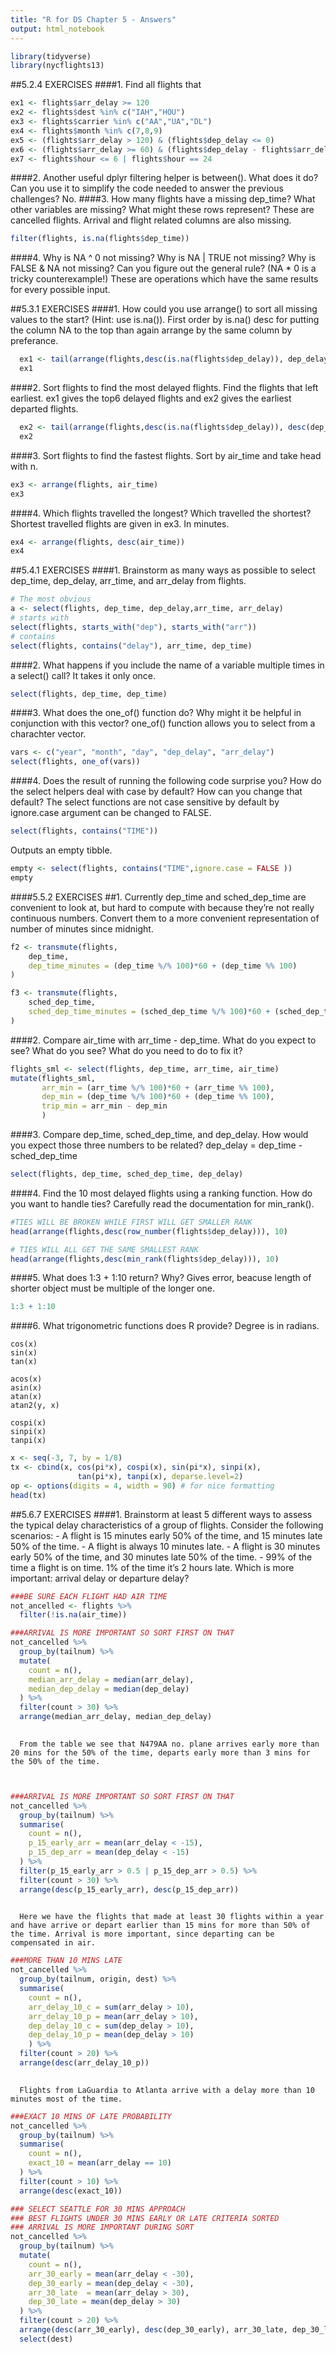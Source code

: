 ```yaml
---
title: "R for DS Chapter 5 - Answers"
output: html_notebook
---
```

```r
library(tidyverse)
library(nycflights13)
```

##5.2.4 EXERCISES
####1. Find all flights that
```r
ex1 <- flights$arr_delay >= 120
ex2 <- flights$dest %in% c("IAH","HOU")
ex3 <- flights$carrier %in% c("AA","UA","DL")
ex4 <- flights$month %in% c(7,8,9)
ex5 <- (flights$arr_delay > 120) & (flights$dep_delay <= 0)
ex6 <- (flights$arr_delay >= 60) & (flights$dep_delay - flights$arr_delay > 30)
ex7 <- flights$hour <= 6 | flights$hour == 24
```
####2. Another useful dplyr filtering helper is between(). What does it do? Can you use it to simplify the code needed to answer the previous challenges?
    No.
####3. How many flights have a missing dep_time? What other variables are missing? What might these rows represent?
    These are cancelled flights. Arrival and flight related columns are also missing.
```r
filter(flights, is.na(flights$dep_time))
```
####4. Why is NA ^ 0 not missing? Why is NA | TRUE not missing? Why is FALSE & NA not missing? Can you figure out the general rule? (NA * 0 is a tricky counterexample!)
    These are operations which have the same results for every possible input.

##5.3.1 EXERCISES
####1. How could you use arrange() to sort all missing values to the start? (Hint: use is.na()).
    First order by is.na() desc for putting the column NA to the top than again arrange by the same column by preferance.
```r
  ex1 <- tail(arrange(flights,desc(is.na(flights$dep_delay)), dep_delay))
  ex1
```
####2. Sort flights to find the most delayed flights. Find the flights that left earliest.
ex1 gives the top6 delayed flights and ex2 gives the earliest departed flights.
```r
  ex2 <- tail(arrange(flights,desc(is.na(flights$dep_delay)), desc(dep_delay)))
  ex2
```
####3. Sort flights to find the fastest flights.
    Sort by air_time and take head with n.
  
```r
ex3 <- arrange(flights, air_time)
ex3
```
####4. Which flights travelled the longest? Which travelled the shortest?
    Shortest travelled flights are given in ex3. In minutes.
    
```r
ex4 <- arrange(flights, desc(air_time))
ex4
```
##5.4.1 EXERCISES
####1. Brainstorm as many ways as possible to select dep_time, dep_delay, arr_time, and arr_delay from flights.

```r
# The most obvious
a <- select(flights, dep_time, dep_delay,arr_time, arr_delay)
# starts with
select(flights, starts_with("dep"), starts_with("arr"))
# contains
select(flights, contains("delay"), arr_time, dep_time)
```
####2. What happens if you include the name of a variable multiple times in a select() call?
It takes it only once.

```r
select(flights, dep_time, dep_time)
```
####3. What does the one_of() function do? Why might it be helpful in conjunction with this vector?
    one_of() function allows you to select from a charachter vector.
```r
vars <- c("year", "month", "day", "dep_delay", "arr_delay")
select(flights, one_of(vars))
```
####4. Does the result of running the following code surprise you? How do the select helpers deal with case by default? How can you change that default?
The select functions are not case sensitive by default by ignore.case argument can be changed to FALSE.
```r
select(flights, contains("TIME"))
```
Outputs an empty tibble.
```r
empty <- select(flights, contains("TIME",ignore.case = FALSE ))
empty
```
####5.5.2 EXERCISES
##1. Currently dep_time and sched_dep_time are convenient to look at, but hard to compute with because they’re not really continuous numbers. Convert them to a more convenient representation of number of minutes since midnight.
```r
f2 <- transmute(flights,
    dep_time,
    dep_time_minutes = (dep_time %/% 100)*60 + (dep_time %% 100) 
)

f3 <- transmute(flights,
    sched_dep_time,
    sched_dep_time_minutes = (sched_dep_time %/% 100)*60 + (sched_dep_time %% 100) 
)
```
####2. Compare air_time with arr_time - dep_time. What do you expect to see? What do you see? What do you need to do to fix it?

```r
flights_sml <- select(flights, dep_time, arr_time, air_time)
mutate(flights_sml, 
       arr_min = (arr_time %/% 100)*60 + (arr_time %% 100),
       dep_min = (dep_time %/% 100)*60 + (dep_time %% 100),
       trip_min = arr_min - dep_min
       )
```
####3. Compare dep_time, sched_dep_time, and dep_delay. How would you expect those three numbers to be related?
    dep_delay = dep_time - sched_dep_time
```r
select(flights, dep_time, sched_dep_time, dep_delay)
```

####4. Find the 10 most delayed flights using a ranking function. How do you want to handle ties? Carefully read the documentation for min_rank().
```r
#TIES WILL BE BROKEN WHILE FIRST WILL GET SMALLER RANK
head(arrange(flights,desc(row_number(flights$dep_delay))), 10)

# TIES WILL ALL GET THE SAME SMALLEST RANK
head(arrange(flights,desc(min_rank(flights$dep_delay))), 10)
```
####5. What does 1:3 + 1:10 return? Why?
Gives error, beacuse length of shorter object must be multiple of the longer one.
```r
1:3 + 1:10
```
####6. What trigonometric functions does R provide?
    Degree is in radians.
    
    cos(x)
    sin(x)
    tan(x)
    
    acos(x)
    asin(x)
    atan(x)
    atan2(y, x)
    
    cospi(x)
    sinpi(x)
    tanpi(x)
    

```r
x <- seq(-3, 7, by = 1/8)
tx <- cbind(x, cos(pi*x), cospi(x), sin(pi*x), sinpi(x),
               tan(pi*x), tanpi(x), deparse.level=2)
op <- options(digits = 4, width = 90) # for nice formatting
head(tx)

```
##5.6.7 EXERCISES
####1. Brainstorm at least 5 different ways to assess the typical delay characteristics of a group of flights. Consider the following scenarios:
      - A flight is 15 minutes early 50% of the time, and 15 minutes late 50% of the time.
      - A flight is always 10 minutes late.
      - A flight is 30 minutes early 50% of the time, and 30 minutes late 50% of the time.
      - 99% of the time a flight is on time. 1% of the time it’s 2 hours late.
        Which is more important: arrival delay or departure delay?
        
        
```r
###BE SURE EACH FLIGHT HAD AIR TIME
not_ancelled <- flights %>%
  filter(!is.na(air_time))

###ARRIVAL IS MORE IMPORTANT SO SORT FIRST ON THAT
not_cancelled %>%
  group_by(tailnum) %>%
  mutate(
    count = n(),
    median_arr_delay = median(arr_delay),
    median_dep_delay = median(dep_delay)
  ) %>%
  filter(count > 30) %>%
  arrange(median_arr_delay, median_dep_delay)
  
```
      From the table we see that N479AA no. plane arrives early more than 20 mins for the 50% of the time, departs early more than 3 mins for the 50% of the time.
      
      
```r
###ARRIVAL IS MORE IMPORTANT SO SORT FIRST ON THAT
not_cancelled %>%
  group_by(tailnum) %>%
  summarise(
    count = n(),
    p_15_early_arr = mean(arr_delay < -15),
    p_15_dep_arr = mean(dep_delay < -15)
  ) %>%
  filter(p_15_early_arr > 0.5 | p_15_dep_arr > 0.5) %>%
  filter(count > 30) %>%
  arrange(desc(p_15_early_arr), desc(p_15_dep_arr))
  
```

      Here we have the flights that made at least 30 flights within a year and have arrive or depart earlier than 15 mins for more than 50% of the time. Arrival is more important, since departing can be compensated in air. 



```r
###MORE THAN 10 MINS LATE
not_cancelled %>%
  group_by(tailnum, origin, dest) %>%
  summarise(
    count = n(),
    arr_delay_10_c = sum(arr_delay > 10),  
    arr_delay_10_p = mean(arr_delay > 10),  
    dep_delay_10_c = sum(dep_delay > 10),
    dep_delay_10_p = mean(dep_delay > 10)  
    ) %>%
  filter(count > 20) %>%
  arrange(desc(arr_delay_10_p))
  
```

      Flights from LaGuardia to Atlanta arrive with a delay more than 10 minutes most of the time.

```r
###EXACT 10 MINS OF LATE PROBABILITY
not_cancelled %>%
  group_by(tailnum) %>%
  summarise(
    count = n(),
    exact_10 = mean(arr_delay == 10)
  ) %>% 
  filter(count > 10) %>%
  arrange(desc(exact_10))


```

```r
### SELECT SEATTLE FOR 30 MINS APPROACH
### BEST FLIGHTS UNDER 30 MINS EARLY OR LATE CRITERIA SORTED
### ARRIVAL IS MORE IMPORTANT DURING SORT
not_cancelled %>%
  group_by(tailnum) %>%
  mutate(
    count = n(),
    arr_30_early = mean(arr_delay < -30),
    dep_30_early = mean(dep_delay < -30),
    arr_30_late  = mean(arr_delay > 30),
    dep_30_late = mean(dep_delay > 30)
  ) %>%
  filter(count > 20) %>%
  arrange(desc(arr_30_early), desc(dep_30_early), arr_30_late, dep_30_late) %>%
  select(dest)

```


